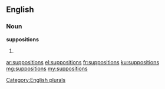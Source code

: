 ==English==

===Noun===
'''suppositions'''

# {{plural of|supposition}}

[[Category:English plurals]]

[[ar:suppositions]]
[[el:suppositions]]
[[fr:suppositions]]
[[ku:suppositions]]
[[mg:suppositions]]
[[my:suppositions]]